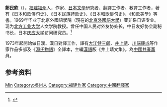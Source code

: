 '''鄭民欽'''（{{bd|1946年}}），[[福建|福建]][[福州|福州]]人，作家、[[日本文學|日本文學]]研究者、翻譯工作者、教育工作者，著有《日本和歌俳句史》、《日本民族詩歌史》、《日本和歌俳句史》、《和歌美學》等書。1969年毕业于北京外國語學院（現在的[[北京外國語大學|北京外國語大學]]）亚非系日语专业。现为[[北方工业大学|北方工业大学]]人文学院教授。曾任中国人民对外友协处长，中日友好协会副秘书长，日本[[庆应大学|庆应大学]]访问研究员。<ref>{{Cite web|title=郑民钦|url=http://www.chinawriter.com.cn/n1/2016/0627/c404953-28496488.html|access-date=2022-02-19|publisher=中国作家网}}</ref>

1973年起開始做日漢、漢日對譯工作，譯有[[大江健三郎|大江健三郎]]、[[井上靖|井上靖]]、[[川端康成|川端康成]]等作家作品多部及《[[源氏物語|源氏物語]]》全譯本，主編[[漢語|漢語]]版《井上靖文集》。為[[中國共產黨|中國共產黨]]員。

== 参考资料 ==
{{Reflist}}

{{Authority control}}
{{DEFAULTSORT:zheng minqin}}
[[Category:郑姓|Min]]
[[Category:福州人|Category:福州人]]
[[Category:福建作家|Category:福建作家]]
[[Category:中國翻譯家|Category:中國翻譯家]]
{{中國人物小作品}}